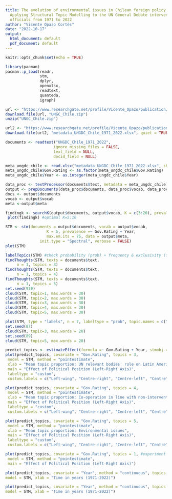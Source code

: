 ```yaml
---
title: The evolution of environmental issues in Chilean foreign policy discourse.
  Applying Structural Topic Modelling to the UN General Debate interventions by Chilean
  officials from 1971 to 2022
author: "Vicente Opazo Cortés"
date: "2022-10-17"
output:
  html_document: default
  pdf_document: default
---
```


```r
knitr::opts_chunk$set(echo = TRUE)
```

```r
library(pacman)
pacman::p_load(readr, 
               stm, 
               dplyr, 
               openxlsx, 
               readtext, 
               quanteda, 
               igraph)

```

```r
url <- "https://www.researchgate.net/profile/Vicente_Opazo/publication/363844089_UN_General_Debate_Corpus_Chile_1971-2022/data/634ca5809cb4fe44f32f306d/UNGDC-Chile-1971-2022.zip" 
download.file(url, "UNGC_Chile.zip")
unzip("UNGC_Chile.zip")
```

```r
url2 <- "https://www.researchgate.net/profile/Vicente_Opazo/publication/363844089_UN_General_Debate_Corpus_Chile_1971-2022/data/63687a2237878b3e878a348f/metadata-UNGDC-Chile-1971-2022.xlsx" 
download.file(url2, "metadata_UNGDC_Chile_1971_2022.xlsx", quiet = TRUE, mode = "wb")
```

```r
documents <- readtext("UNGDC_Chile_1971_2022", 
                     ignore_missing_files = FALSE, 
                     text_field = NULL,
                     docid_field = NULL)
```

```r
meta_ungdc_chile <- read.xlsx("metadata_UNGDC_Chile_1971_2022.xlsx", sheet = 1)
meta_ungdc_chile$Gov.Rating <- as.factor(meta_ungdc_chile$Gov.Rating)
meta_ungdc_chile$Year <- as.integer(meta_ungdc_chile$Year)
```

```r
data_proc <- textProcessor(documents$text, metadata = meta_ungdc_chile)
output <- prepDocuments(data_proc$documents, data_proc$vocab, data_proc$meta, lower.thresh = 1, upper.thresh = 52)  
docs <- output$documents
vocab <- output$vocab
meta <-output$meta
```

```r
findingk <- searchK(output$documents, output$vocab, K = c(3:20), prevalence =~ Gov.Rating + Year, data = meta, verbose=FALSE)
 plot(findingk) #optimal K=5:10
```

```r
STM <- stm(documents = output$documents, vocab = output$vocab,
                  K = 5, prevalence =~ Gov.Rating + Year,
                  max.em.its = 75, data = output$meta, 
               init.type = "Spectral", verbose = FALSE) 
plot(STM)
```

```r
labelTopics(STM) #check probability (prob) + frequency & exclusivity (frex) 
findThoughts(STM, texts = documents$text,
     n = 1, topics = 3)
findThoughts(STM, texts = documents$text,
     n = 1, topics = 4)
findThoughts(STM, texts = documents$text,
     n = 1, topics = 5)
set.seed(930)
cloud(STM, topic=1, max.words = 30)
cloud(STM, topic=2, max.words = 30)
cloud(STM, topic=3, max.words = 30)
cloud(STM, topic=4, max.words = 30)
cloud(STM, topic=5, max.words = 30)
```

```r
plot(STM, type = "labels", n = 7, labeltype = "prob", topic.names = c("1. Human rights, democracy and economic devel.", "2. Chilean internal politics", "3. UN relevant bodies' role on Latin American issues", "4. Co-operation in line with non-intervention principle", "5. Environmental issues"), width = 80)
set.seed(87)
cloud(STM, topic=3, max.words = 20)
set.seed(89)
cloud(STM, topic=5, max.words = 20)
```

```r
predict_topics <- estimateEffect(formula =~ Gov.Rating + Year, stmobj = STM, metadata = output$meta, uncertainty = "Global")
plot(predict_topics, covariate = "Gov.Rating", topics = 3,
 model = STM, method = "pointestimate",
 xlab = "Mean topic proportion: UN relevant bodies' role on Latin American issues", 
 main = "Effect of Political Position (Left-Right Axis)", 
 labeltype = "custom", 
 custom.labels = c("Left-wing", "Centre-right", "Centre-left", "Centre", "Right-wing"))

plot(predict_topics, covariate = "Gov.Rating", topics = 4,
 model = STM, method = "pointestimate", 
 xlab = "Mean topic proportion: Co-operation in line with non-intervention principle",
 main = "Effect of Political Position (Left-Right Axis)", 
 labeltype = "custom", 
 custom.labels = c("Left-wing", "Centre-right", "Centre-left", "Centre", "Right-wing"))

plot(predict_topics, covariate = "Gov.Rating", topics = 5,
 model = STM, method = "pointestimate",
 xlab = "Mean topic proportion: Environmental issues",
 main = "Effect of Political Position (Left-Right Axis)", 
 labeltype = "custom", 
 custom.labels = c("Left-wing", "Centre-right", "Centre-left", "Centre", "Right-wing"))
```

```r
plot(predict_topics, covariate = "Gov.Rating", topics = 1, #experiment
 model = STM, method = "pointestimate",
 main = "Effect of Political Position (Left-Right Axis)")
```


```r
plot(predict_topics, covariate = "Year", method = "continuous", topics = c(5),
model = STM, xlab = "Time in years (1971-2022)")
```
```r
plot(predict_topics, covariate = "Year", method = "continuous", topics = c(5, 3, 4),
model = STM, xlab = "Time in years (1971-2022)")
```